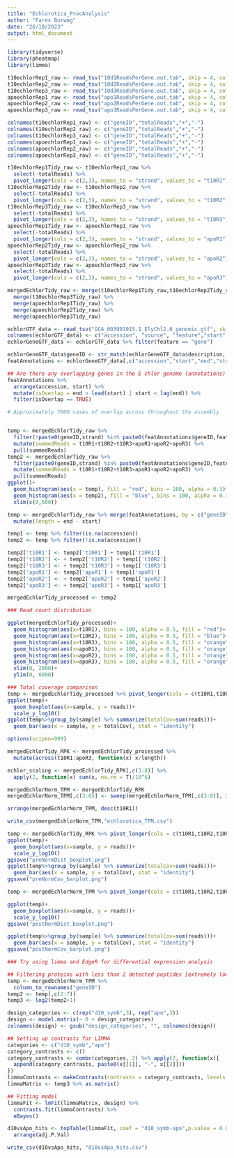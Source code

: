 ```yaml
---
title: "Echlorotica_ProcAnalysis"
author: "Fares Burwag"
date: "26/10/2023"
output: html_document
---
```


```r

library(tidyverse)
library(pheatmap)
library(limma)

```



```r

t10echlorRep1_raw <- read_tsv("10d1ReadsPerGene.out.tab", skip = 4, col_names = F)
t10echlorRep2_raw <- read_tsv("10d2ReadsPerGene.out.tab", skip = 4, col_names = F)
t10echlorRep3_raw <- read_tsv("10d3ReadsPerGene.out.tab", skip = 4, col_names = F)
apoechlorRep1_raw <- read_tsv("apo1ReadsPerGene.out.tab", skip = 4, col_names = F)
apoechlorRep2_raw <- read_tsv("apo2ReadsPerGene.out.tab", skip = 4, col_names = F)
apoechlorRep3_raw <- read_tsv("apo3ReadsPerGene.out.tab", skip = 4, col_names = F)

colnames(t10echlorRep1_raw) <- c("geneID","totalReads","+","-")
colnames(t10echlorRep2_raw) <- c("geneID","totalReads","+","-")
colnames(t10echlorRep3_raw) <- c("geneID","totalReads","+","-")
colnames(apoechlorRep1_raw) <- c("geneID","totalReads","+","-")
colnames(apoechlorRep2_raw) <- c("geneID","totalReads","+","-")
colnames(apoechlorRep3_raw) <- c("geneID","totalReads","+","-")

t10echlorRep1Tidy_raw <- t10echlorRep1_raw %>%
  select(-totalReads) %>%
  pivot_longer(cols = c(2,3), names_to = "strand", values_to = "t10R1")
t10echlorRep2Tidy_raw <- t10echlorRep2_raw %>%
  select(-totalReads) %>%
  pivot_longer(cols = c(2,3), names_to = "strand", values_to = "t10R2")
t10echlorRep3Tidy_raw <- t10echlorRep3_raw %>%
  select(-totalReads) %>%
  pivot_longer(cols = c(2,3), names_to = "strand", values_to = "t10R3")
apoechlorRep1Tidy_raw <- apoechlorRep1_raw %>%
  select(-totalReads) %>%
  pivot_longer(cols = c(2,3), names_to = "strand", values_to = "apoR1")
apoechlorRep2Tidy_raw <- apoechlorRep2_raw %>%
  select(-totalReads) %>%
  pivot_longer(cols = c(2,3), names_to = "strand", values_to = "apoR2")
apoechlorRep3Tidy_raw <- apoechlorRep3_raw %>%
  select(-totalReads) %>%
  pivot_longer(cols = c(2,3), names_to = "strand", values_to = "apoR3")

mergedEchlorTidy_raw <- merge(t10echlorRep1Tidy_raw,t10echlorRep2Tidy_raw) %>%
  merge(t10echlorRep3Tidy_raw) %>%
  merge(apoechlorRep1Tidy_raw) %>%
  merge(apoechlorRep2Tidy_raw) %>%
  merge(apoechlorRep3Tidy_raw)

echlorGTF_data <- read_tsv("GCA_003991915.1_ElyChl2.0_genomic.gtf", skip = 3, col_names = F)
colnames(echlorGTF_data) <- c("accession", "source", "feature","start","end","spacer","strand","spacer2","description")
echlorGeneGTF_data <- echlorGTF_data %>% filter(feature == "gene")

echlorGeneGTF_data$geneID <- str_match(echlorGeneGTF_data$description, '(EGW[_0-9]*)')[,2]
featAnnotations <- echlorGeneGTF_data[,c("accession","start","end","strand","geneID")]

```

```r

## Are there any overlapping genes in the E chlor genome (annotations)
featAnnotations %>%
  arrange(accession, start) %>%
  mutate(isOverlap = end > lead(start) | start < lag(end)) %>%
  filter(isOverlap == TRUE)

# Approximately 7000 cases of overlap across throughout the assembly


temp <- mergedEchlorTidy_raw %>% 
  filter(!paste0(geneID,strand) %in% paste0(featAnnotations$geneID,featAnnotations$strand)) %>%
  mutate(summedReads = t10R1+t10R2+t10R3+apoR1+apoR2+apoR3) %>%
  pull(summedReads)
temp2 <- mergedEchlorTidy_raw %>% 
  filter(paste0(geneID,strand) %in% paste0(featAnnotations$geneID,featAnnotations$strand)) %>%
  mutate(summedReads = t10R1+t10R2+t10R3+apoR1+apoR2+apoR3) %>%
  pull(summedReads)
ggplot()+
  geom_histogram(aes(x = temp), fill = "red", bins = 100, alpha = 0.3)+
  geom_histogram(aes(x = temp2), fill = "blue", bins = 100, alpha = 0.3)+
  xlim(c(0,500))

```



```r

temp <- mergedEchlorTidy_raw %>% merge(featAnnotations, by = c("geneID", "strand"), all.x = TRUE) %>%
  mutate(length = end - start)

temp1 <- temp %>% filter(is.na(accession))
temp2 <- temp %>% filter(!is.na(accession))

temp2['t10R1'] <- temp2['t10R1'] + temp1['t10R1']
temp2['t10R2'] <- + temp2['t10R2'] + temp1['t10R2']
temp2['t10R3'] <- + temp2['t10R3'] + temp1['t10R3']
temp2['apoR1'] <- temp2['apoR1'] + temp1['apoR1']
temp2['apoR2'] <- + temp2['apoR2'] + temp1['apoR2']
temp2['apoR3'] <- + temp2['apoR3'] + temp1['apoR3']

mergedEchlorTidy_processed <- temp2

```


```r

### Read count distribution

ggplot(mergedEchlorTidy_processed)+
  geom_histogram(aes(x=t10R1), bins = 100, alpha = 0.5, fill = "red")+
  geom_histogram(aes(x=t10R2), bins = 100, alpha = 0.5, fill = "blue")+
  geom_histogram(aes(x=t10R3), bins = 100, alpha = 0.5, fill = "orange")+
  geom_histogram(aes(x=apoR1), bins = 100, alpha = 0.5, fill = "orange")+
  geom_histogram(aes(x=apoR2), bins = 100, alpha = 0.5, fill = "orange")+
  geom_histogram(aes(x=apoR3), bins = 100, alpha = 0.5, fill = "orange")+
  xlim(0, 2000)+
  ylim(0, 6000)

### Total coverage comparison
temp <- mergedEchlorTidy_processed %>% pivot_longer(cols = c(t10R1,t10R2,t10R3,apoR1,apoR2,apoR3), names_to = "sample", values_to = "reads")
ggplot(temp)+
  geom_boxplot(aes(x=sample, y = reads))+
  scale_y_log10()
ggplot(temp%>%group_by(sample) %>% summarize(totalCov=sum(reads)))+
  geom_bar(aes(x = sample, y = totalCov), stat = "identity")

```

```r

options(scipen=999)

mergedEchlorTidy_RPK <- mergedEchlorTidy_processed %>%
  mutate(across(t10R1:apoR3, function(x) x/length))

echlor_scaling <- mergedEchlorTidy_RPK[,c(3:8)] %>%
  apply(2, function(x) sum(x, na.rm = T)/10^6)

mergedEchlorNorm_TPM <- mergedEchlorTidy_RPK
mergedEchlorNorm_TPM[,c(3:8)] <- sweep(mergedEchlorNorm_TPM[,c(3:8)], 2, echlor_scaling, "/")

arrange(mergedEchlorNorm_TPM, desc(t10R1))

write_csv(mergedEchlorNorm_TPM,"echlorotica_TPM.csv")

```


```r

temp <- mergedEchlorTidy_RPK %>% pivot_longer(cols = c(t10R1,t10R2,t10R3,apoR1,apoR2,apoR3), names_to = "sample", values_to = "reads")
ggplot(temp)+
  geom_boxplot(aes(x=sample, y = reads))+
  scale_y_log10()
ggsave("preNormDist_boxplot.png")
ggplot(temp%>%group_by(sample) %>% summarize(totalCov=sum(reads)))+
  geom_bar(aes(x = sample, y = totalCov), stat = "identity")
ggsave("preNormCov_barplot.png")

temp <- mergedEchlorNorm_TPM %>% pivot_longer(cols = c(t10R1,t10R2,t10R3,apoR1,apoR2,apoR3), names_to = "sample", values_to = "reads")

ggplot(temp)+
  geom_boxplot(aes(x=sample, y = reads))+
  scale_y_log10()
ggsave("postNormDist_boxplot.png")

ggplot(temp%>%group_by(sample) %>% summarize(totalCov=sum(reads)))+
  geom_bar(aes(x = sample, y = totalCov), stat = "identity")
ggsave("postNormCov_barplot.png")

```


```r


### Try using limma and EdgeR for differential expression analysis

## Filtering proteins with less than 2 detected peptides [extremely low confidence]
temp <- mergedEchlorNorm_TPM %>%
  column_to_rownames("geneID")
temp2 <- temp[,c(2:7)]
temp3 <- log2(temp2+1)

design_categories <- c(rep("d10_symb",3), rep("apo",3))
design <- model.matrix(~ 0 + design_categories)
colnames(design) <- gsub("design_categories", "", colnames(design))

## Setting up contrasts for LIMMA
categories <- c("d10_symb","apo")
category_contrasts <- c()
category_contrasts <- combn(categories, 2) %>% apply(2, function(x){
  append(category_contrasts, paste0(x[[1]], "-", x[[2]]))
})
limmaContrasts <- makeContrasts(contrasts = category_contrasts, levels = design)
limmaMatrix <- temp3 %>% as.matrix()

## Fitting model
limmaFit <- lmFit(limmaMatrix, design) %>%
  contrasts.fit(limmaContrasts) %>%
  eBayes()

d10vsApo_hits <- topTable(limmaFit, coef = "d10_symb-apo",p.value = 0.01, number = 20000) %>%
  arrange(adj.P.Val)

write_csv(d10vsApo_hits, "d10vsApo_hits.csv")

```







